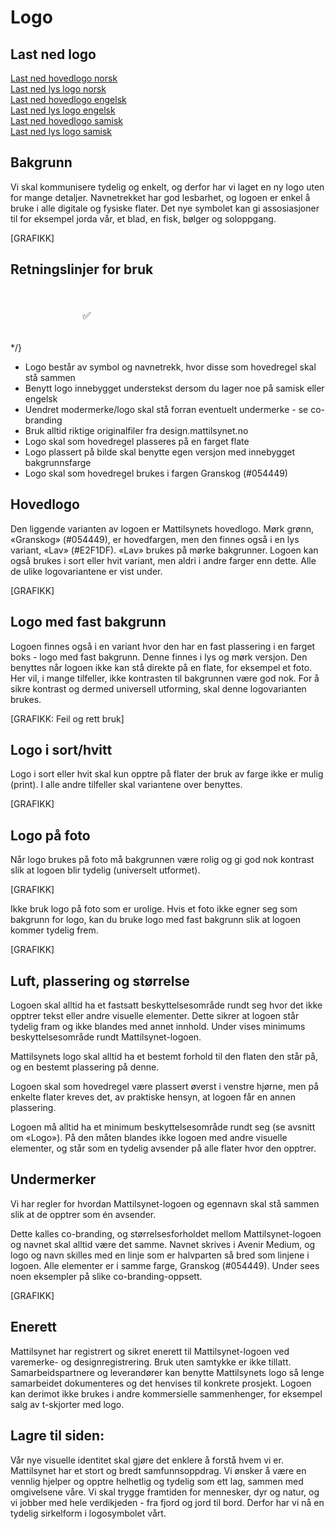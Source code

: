
<Meta title="Identitet/Logo" />

# Logo

## Last ned logo

<style dangerouslySetInnerHTML={{ __html: "span > svg:only-child { display: block; width: 50%; height: auto; margin-top: 2rem }" }}/>
<div style={{ display: 'grid', gridTemplateColumns: 'repeat(2, 1fr)' }}>
  <a href={encodeSVG(logoNorsk)} download="mattilsynet-logo.svg">
    <span dangerouslySetInnerHTML={{ __html: logoNorsk }} />
    Last ned hovedlogo norsk
  </a>

  <a href={encodeSVG(logoNorsk)} download="mattilsynet-logo.svg">
    <span dangerouslySetInnerHTML={{ __html: logoNorsk }} />
    Last ned hovedlogo norsk
  </a>
  <a href={encodeSVG(logoNorsk, '#E2F1DF')} download="mattilsynet-logo-lys.svg">
    <span dangerouslySetInnerHTML={{ __html: logoNorsk }} />
    Last ned lys logo norsk
  </a>
  <a href={encodeSVG(logoEngelsk)} download="mattilsynet-logo-engelsk.svg">
    <span dangerouslySetInnerHTML={{ __html: logoEngelsk }} />
    Last ned hovedlogo engelsk
  </a>
  <a href={encodeSVG(logoEngelsk, '#E2F1DF')} download="mattilsynet-logo-engelsk-lys.svg">
    <span dangerouslySetInnerHTML={{ __html: logoEngelsk }} />
    Last ned lys logo engelsk
  </a>
  <a href={encodeSVG(logoSamisk)} download="mattilsynet-logo-samisk.svg">
    <span dangerouslySetInnerHTML={{ __html: logoSamisk }} />
    Last ned hovedlogo samisk
  </a>
  <a href={encodeSVG(logoSamisk, '#E2F1DF')} download="mattilsynet-logo-samisk-lys.svg">
    <span dangerouslySetInnerHTML={{ __html: logoSamisk }} />
    Last ned lys logo samisk
  </a>
</div>

{/* <script setup lang="ts">
  const map = Object.fromEntries(data);
  const logoNorsk  = map['/logo.svg'];
  const logoEngelsk  = map['/logo-english.svg'];
  const logoSamisk  = map['/logo-samisk.svg'];

  // Inspired by https://github.com/yoksel/url-encoder/
  const encodeSVG = (data: string, color = '#054449') => {
    const [_, _x, _y, w, h] = data.match(/viewBox="(\d+)\s+(\d+)\s+(\d+)\s+(\d+)"/i);
    return `data:image/svg+xml,${data
      .replace(/width="[^"]+"/gi, `width="${w}"`) // Use viewBox for width
      .replace(/height="[^"]+"/gi, `height="${h}"`) // Use viewBox for height
      .replace(/currentColor/gi, color) // Use color. @default granskog
      .replace(/"/g, `'`)
      .replace(/>\s{1,}</g, `><`)
      .replace(/\s{2,}/g, ` `)
      .replace(/[\r\n%#()<>?[\\\]^`{|}]/g, encodeURIComponent)}`;
  }
</script>
<style>
  .logos { display: grid; grid-template-columns: repeat(auto-fit, minmax(300px , 1fr)); gap: 2rem; font-size: 1rem }
  .logos { margin-block: .5rem .25rem; font-size: inherit }
  .logos a { opacity: 1; font-size: 1rem }
  .logos :is(img, svg) { width: 100%; height: auto; padding: 2rem; border-radius: .5rem; background: var(--mt-gaasunge); color: #054449 }
  .logos > :nth-child(even) :is(svg,img) { background: var(--mt-granskog); color: #E2F1DF }
</style>
<div class="logos">
  <a href={encodeSVG(logoNorsk)} download="mattilsynet-logo.svg">
    <div v-html="logoNorsk"></div>
    Last ned hovedlogo norsk
  </a>
  <a href={encodeSVG(logoNorsk, '#E2F1DF')} download="mattilsynet-logo-lys.svg">
    <div v-html="logoNorsk"></div>
    Last ned lys logo norsk
  </a>
  <a href={encodeSVG(logoEngelsk)} download="mattilsynet-logo-engelsk.svg">
    <div v-html="logoEngelsk"></div>
    Last ned hovedlogo engelsk
  </a>
  <a href={encodeSVG(logoEngelsk, '#E2F1DF')} download="mattilsynet-logo-engelsk-lys.svg">
    <div v-html="logoEngelsk"></div>
    Last ned lys logo engelsk
  </a>
  <a href={encodeSVG(logoSamisk)} download="mattilsynet-logo-samisk.svg">
    <div v-html="logoSamisk"></div>
    Last ned hovedlogo samisk
  </a>
  <a href={encodeSVG(logoSamisk, '#E2F1DF')} download="mattilsynet-logo-samisk-lys.svg">
    <div v-html="logoSamisk"></div>
    Last ned lys logo samisk
  </a>
</div>

## Bakgrunn
Vi skal kommunisere tydelig og enkelt, og derfor har vi laget en ny logo uten for mange detaljer. Navnetrekket har god lesbarhet, og logoen er enkel å bruke i alle digitale og fysiske flater. Det nye symbolet kan gi assosiasjoner til for eksempel jorda vår, et blad, en fisk, bølger og soloppgang.

[GRAFIKK]

## Retningslinjer for bruk

<style>
  .dos {
    display: grid;
    font-size: 1rem;
    gap: 1rem;
    grid-template-columns: repeat(auto-fill, minmax(10rem, 1fr));
    justify-content: center;
    line-height: 1.4;
    list-style: none;
    padding: 0;
    text-align: center;
  }
  .dos > * {
    background: var(--mt-gaasunge);
    padding: 2rem;
    border-radius: var(--mt-radius-md)
  }
</style>
<div class="dos">
  <div>
    <div v-html="logoNorsk"></div>
    ✅
  </div>
</div> */}

- Logo består av symbol og navnetrekk, hvor disse som hovedregel skal stå sammen
- Benytt logo innebygget understekst dersom du lager noe på samisk eller engelsk
- Uendret modermerke/logo skal stå forran eventuelt undermerke - se co-branding
- Bruk alltid riktige originalfiler fra design.mattilsynet.no
- Logo skal som hovedregel plasseres på en farget flate
- Logo plassert på bilde skal benytte egen versjon med innebygget bakgrunnsfarge
- Logo skal som hovedregel brukes i fargen Granskog (#054449)

## Hovedlogo
Den liggende varianten av logoen er Mattilsynets hovedlogo. Mørk grønn, «Granskog» (#054449), er hovedfargen, men den finnes også i en lys variant, «Lav» (#E2F1DF). «Lav» brukes på mørke bakgrunner. Logoen kan også brukes i sort eller hvit variant, men aldri i andre farger enn dette. Alle de ulike logovariantene er vist under.

[GRAFIKK]

## Logo med fast bakgrunn
Logoen finnes også i en variant hvor den har en fast plassering i en farget boks - logo med fast bakgrunn. Denne finnes i lys og mørk versjon. Den benyttes når logoen ikke kan stå direkte på en flate, for eksempel et foto. Her vil, i mange tilfeller, ikke kontrasten til bakgrunnen være god nok. For å sikre kontrast og dermed universell utforming, skal denne logovarianten brukes.

[GRAFIKK: Feil og rett bruk]

## Logo i sort/hvitt
Logo i sort eller hvit skal kun opptre på flater der bruk av farge ikke er mulig (print). I alle andre tilfeller skal variantene over benyttes.

[GRAFIKK]

## Logo på foto
Når logo brukes på foto må bakgrunnen være rolig og gi god nok kontrast slik at logoen blir tydelig (universelt utformet).

[GRAFIKK]

Ikke bruk logo på foto som er urolige. Hvis et foto ikke egner seg som bakgrunn for logo, kan du bruke logo med fast bakgrunn slik at logoen kommer tydelig frem.

[GRAFIKK]

## Luft, plassering og størrelse
Logoen skal alltid ha et fastsatt beskyttelsesområde rundt seg hvor det ikke opptrer tekst eller andre visuelle elementer. Dette sikrer at logoen står tydelig fram og ikke blandes med annet innhold. Under vises minimums beskyttelsesområde rundt Mattilsynet-logoen. 

Mattilsynets logo skal alltid ha et bestemt forhold til den flaten den står på, og en bestemt plassering på denne.

Logoen skal som hovedregel være plassert øverst i venstre hjørne, men på enkelte flater kreves det, av praktiske hensyn, at logoen får en annen plassering.

Logoen må alltid ha et minimum beskyttelsesområde rundt seg (se avsnitt om «Logo»). På den måten blandes ikke logoen med andre visuelle elementer, og står som en tydelig avsender på alle flater hvor den opptrer.



## Undermerker

Vi har regler for hvordan Mattilsynet-logoen og egennavn skal stå sammen slik at de opptrer som én avsender.

Dette kalles co-branding, og størrelsesforholdet mellom Mattilsynet-logoen og navnet skal alltid være det samme. Navnet skrives i Avenir Medium, og logo og navn skilles med en linje som er halvparten så bred som linjene i logoen. Alle elementer er i samme farge, Granskog (#054449). Under sees noen eksempler på slike co-branding-oppsett.

[GRAFIKK]


## Enerett
Mattilsynet har registrert og sikret enerett til Mattilsynet-logoen ved varemerke- og designregistrering. Bruk uten samtykke er ikke tillatt. Samarbeidspartnere og leverandører kan benytte Mattilsynets logo så lenge samarbeidet dokumenteres og det henvises til konkrete prosjekt. Logoen kan derimot ikke brukes i andre kommersielle sammenhenger, for eksempel salg av t-skjorter med logo.


## Lagre til siden:

Vår nye visuelle identitet skal gjøre det enklere å forstå hvem vi er. Mattilsynet har et stort og bredt samfunnsoppdrag. Vi ønsker å være en vennlig hjelper og opptre helhetlig og tydelig som ett lag, sammen med omgivelsene våre. Vi skal trygge framtiden for mennesker, dyr og natur, og vi jobber med hele verdikjeden - fra fjord og jord til bord. Derfor har vi nå en tydelig sirkelform i logosymbolet vårt.